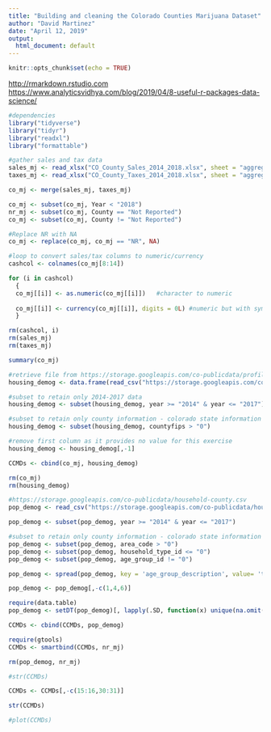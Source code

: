 ---
title: "Building and cleaning the Colorado Counties Marijuana Dataset"
author: "David Martinez"
date: "April 12, 2019"
output:
  html_document: default
---

```{r setup, include=FALSE}
knitr::opts_chunk$set(echo = TRUE)
```

<http://rmarkdown.rstudio.com>
<https://www.analyticsvidhya.com/blog/2019/04/8-useful-r-packages-data-science/>


```{r}
#dependencies
library("tidyverse")
library("tidyr")
library("readxl")
library("formattable")
```

```{r}
#gather sales and tax data
sales_mj <- read_xlsx("CO_County_Sales_2014_2018.xlsx", sheet = "aggregate", range = NULL, col_names = TRUE)
taxes_mj <- read_xlsx("CO_County_Taxes_2014_2018.xlsx", sheet = "aggregate", range = NULL, col_names = TRUE)

co_mj <- merge(sales_mj, taxes_mj)

co_mj <- subset(co_mj, Year < "2018")
nr_mj <- subset(co_mj, County == "Not Reported")
co_mj <- subset(co_mj, County != "Not Reported")

#Replace NR with NA 
co_mj <- replace(co_mj, co_mj == "NR", NA)

#loop to convert sales/tax columns to numeric/currency
cashcol <- colnames(co_mj[8:14])

for (i in cashcol)
  {
  co_mj[[i]] <- as.numeric(co_mj[[i]])   #character to numeric
  
  co_mj[[i]] <- currency(co_mj[[i]], digits = 0L) #numeric but with symbology
  }

rm(cashcol, i)
rm(sales_mj)
rm(taxes_mj)

summary(co_mj)

```


```{r}
#retrieve file from https://storage.googleapis.com/co-publicdata/profiles-county.csv
housing_demog <- data.frame(read_csv("https://storage.googleapis.com/co-publicdata/profiles-county.csv", col_names = TRUE, col_types = NULL))

#subset to retain only 2014-2017 data
housing_demog <- subset(housing_demog, year >= "2014" & year <= "2017")

#subset to retain only county information - colorado state information is stripped out
housing_demog <- subset(housing_demog, countyfips > "0")

#remove first column as it provides no value for this exercise
housing_demog <- housing_demog[,-1]

CCMDs <- cbind(co_mj, housing_demog)

rm(co_mj)
rm(housing_demog)

```

```{r}
#https://storage.googleapis.com/co-publicdata/household-county.csv
pop_demog <- read_csv("https://storage.googleapis.com/co-publicdata/household-county.csv", col_names = TRUE, col_types = NULL)

pop_demog <- subset(pop_demog, year >= "2014" & year <= "2017")

#subset to retain only county information - colorado state information is stripped out
pop_demog <- subset(pop_demog, area_code > "0")
pop_demog <- subset(pop_demog, household_type_id <= "0")
pop_demog <- subset(pop_demog, age_group_id != "0")

pop_demog <- spread(pop_demog, key = 'age_group_description', value= 'total_households')

pop_demog <- pop_demog[,-c(1,4,6)]

require(data.table)
pop_demog <- setDT(pop_demog)[, lapply(.SD, function(x) unique(na.omit(x))), by = "area_code"]

CCMDs <- cbind(CCMDs, pop_demog)

require(gtools)
CCMDs <- smartbind(CCMDs, nr_mj)

rm(pop_demog, nr_mj)

```

```{r}

#str(CCMDs)

CCMDs <- CCMDs[,-c(15:16,30:31)]

str(CCMDs)

#plot(CCMDs)
```



